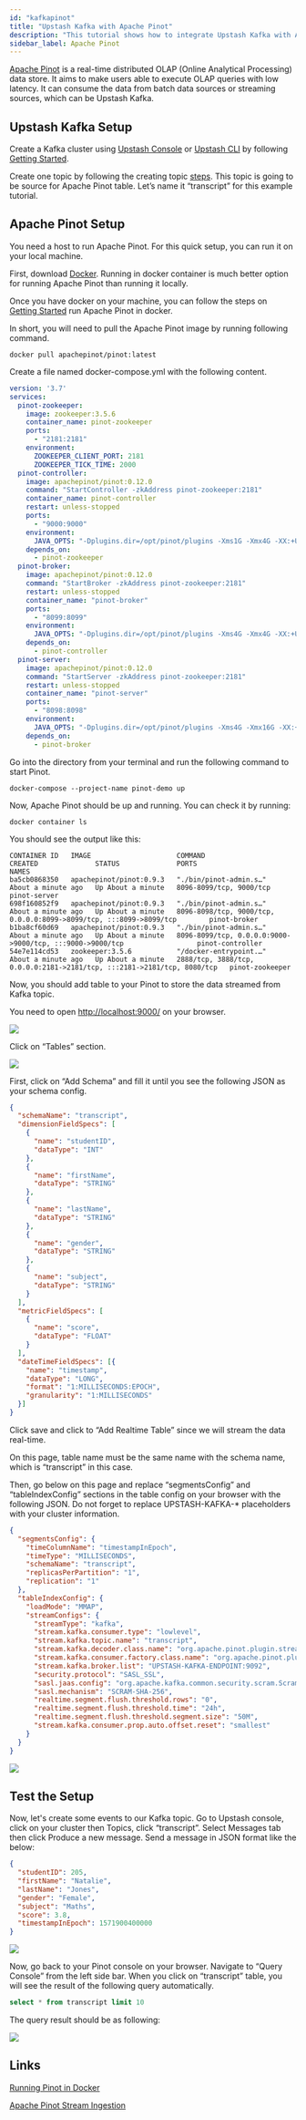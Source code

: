 ```yaml
---
id: "kafkapinot"
title: "Upstash Kafka with Apache Pinot"
description: "This tutorial shows how to integrate Upstash Kafka with Apache Pinot"
sidebar_label: Apache Pinot
---
```


[Apache Pinot](https://pinot.apache.org/) is a real-time distributed OLAP
(Online Analytical Processing) data store. It aims to make users able to execute
OLAP queries with low latency. It can consume the data from batch data sources
or streaming sources, which can be Upstash Kafka.

## Upstash Kafka Setup

Create a Kafka cluster using
[Upstash Console](https://console.upstash.com/kafka) or
[Upstash CLI](https://github.com/upstash/cli) by following
[Getting Started](https://docs.upstash.com/kafka).

Create one topic by following the creating topic
[steps](https://docs.upstash.com/kafka#create-a-topic). This topic is going to
be source for Apache Pinot table. Let’s name it “transcript” for this example
tutorial.

## Apache Pinot Setup

You need a host to run Apache Pinot. For this quick setup, you can run it on
your local machine.

First, download [Docker](https://www.docker.com/). Running in docker container
is much better option for running Apache Pinot than running it locally.

Once you have docker on your machine, you can follow the steps on
[Getting Started](https://docs.pinot.apache.org/basics/getting-started/running-pinot-in-docker)
run Apache Pinot in docker.

In short, you will need to pull the Apache Pinot image by running following
command.

```
docker pull apachepinot/pinot:latest
```

Create a file named docker-compose.yml with the following content.

```yml
version: '3.7'
services:
  pinot-zookeeper:
    image: zookeeper:3.5.6
    container_name: pinot-zookeeper
    ports:
      - "2181:2181"
    environment:
      ZOOKEEPER_CLIENT_PORT: 2181
      ZOOKEEPER_TICK_TIME: 2000
  pinot-controller:
    image: apachepinot/pinot:0.12.0
    command: "StartController -zkAddress pinot-zookeeper:2181"
    container_name: pinot-controller
    restart: unless-stopped
    ports:
      - "9000:9000"
    environment:
      JAVA_OPTS: "-Dplugins.dir=/opt/pinot/plugins -Xms1G -Xmx4G -XX:+UseG1GC -XX:MaxGCPauseMillis=200 -Xloggc:gc-pinot-controller.log"
    depends_on:
      - pinot-zookeeper
  pinot-broker:
    image: apachepinot/pinot:0.12.0
    command: "StartBroker -zkAddress pinot-zookeeper:2181"
    restart: unless-stopped
    container_name: "pinot-broker"
    ports:
      - "8099:8099"
    environment:
      JAVA_OPTS: "-Dplugins.dir=/opt/pinot/plugins -Xms4G -Xmx4G -XX:+UseG1GC -XX:MaxGCPauseMillis=200 -Xloggc:gc-pinot-broker.log"
    depends_on:
      - pinot-controller
  pinot-server:
    image: apachepinot/pinot:0.12.0
    command: "StartServer -zkAddress pinot-zookeeper:2181"
    restart: unless-stopped
    container_name: "pinot-server"
    ports:
      - "8098:8098"
    environment:
      JAVA_OPTS: "-Dplugins.dir=/opt/pinot/plugins -Xms4G -Xmx16G -XX:+UseG1GC -XX:MaxGCPauseMillis=200 -Xloggc:gc-pinot-server.log"
    depends_on:
      - pinot-broker
```

Go into the directory from your terminal and run the following command to start
Pinot.

```
docker-compose --project-name pinot-demo up
```

Now, Apache Pinot should be up and running. You can check it by running:

```
docker container ls
```

You should see the output like this:

```
CONTAINER ID   IMAGE                     COMMAND                  CREATED              STATUS              PORTS                                                                     NAMES
ba5cb0868350   apachepinot/pinot:0.9.3   "./bin/pinot-admin.s…"   About a minute ago   Up About a minute   8096-8099/tcp, 9000/tcp                                                   pinot-server
698f160852f9   apachepinot/pinot:0.9.3   "./bin/pinot-admin.s…"   About a minute ago   Up About a minute   8096-8098/tcp, 9000/tcp, 0.0.0.0:8099->8099/tcp, :::8099->8099/tcp        pinot-broker
b1ba8cf60d69   apachepinot/pinot:0.9.3   "./bin/pinot-admin.s…"   About a minute ago   Up About a minute   8096-8099/tcp, 0.0.0.0:9000->9000/tcp, :::9000->9000/tcp                  pinot-controller
54e7e114cd53   zookeeper:3.5.6           "/docker-entrypoint.…"   About a minute ago   Up About a minute   2888/tcp, 3888/tcp, 0.0.0.0:2181->2181/tcp, :::2181->2181/tcp, 8080/tcp   pinot-zookeeper
```

Now, you should add table to your Pinot to store the data streamed from Kafka
topic.

You need to open [http://localhost:9000/](http://localhost:9000/) on your
browser.

<Frame><img src="/img/pinot/pinot-opened.png"/></Frame>

Click on “Tables” section.

<Frame><img src="/img/pinot/table-page-opened.png"/></Frame>

First, click on “Add Schema” and fill it until you see the following JSON as
your schema config.

```json
{
  "schemaName": "transcript",
  "dimensionFieldSpecs": [
    {
      "name": "studentID",
      "dataType": "INT"
    },
    {
      "name": "firstName",
      "dataType": "STRING"
    },
    {
      "name": "lastName",
      "dataType": "STRING"
    },
    {
      "name": "gender",
      "dataType": "STRING"
    },
    {
      "name": "subject",
      "dataType": "STRING"
    }
  ],
  "metricFieldSpecs": [
    {
      "name": "score",
      "dataType": "FLOAT"
    }
  ],
  "dateTimeFieldSpecs": [{
    "name": "timestamp",
    "dataType": "LONG",
    "format": "1:MILLISECONDS:EPOCH",
    "granularity": "1:MILLISECONDS"
  }]
}
```

Click save and click to “Add Realtime Table” since we will stream the data
real-time.

On this page, table name must be the same name with the schema name, which is
“transcript” in this case.

Then, go below on this page and replace “segmentsConfig” and “tableIndexConfig”
sections in the table config on your browser with the following JSON. Do not
forget to replace UPSTASH-KAFKA-* placeholders with your cluster information.

```json
{
  "segmentsConfig": {
    "timeColumnName": "timestampInEpoch",
    "timeType": "MILLISECONDS",
    "schemaName": "transcript",
    "replicasPerPartition": "1",
    "replication": "1"
  },
  "tableIndexConfig": {
    "loadMode": "MMAP",
    "streamConfigs": {
      "streamType": "kafka",
      "stream.kafka.consumer.type": "lowlevel",
      "stream.kafka.topic.name": "transcript",
      "stream.kafka.decoder.class.name": "org.apache.pinot.plugin.stream.kafka.KafkaJSONMessageDecoder",
      "stream.kafka.consumer.factory.class.name": "org.apache.pinot.plugin.stream.kafka20.KafkaConsumerFactory",
      "stream.kafka.broker.list": "UPSTASH-KAFKA-ENDPOINT:9092",
      "security.protocol": "SASL_SSL",
      "sasl.jaas.config": "org.apache.kafka.common.security.scram.ScramLoginModule required username=\"UPSTASH-KAFKA-USERNAME\" password=\"UPSTASH-KAFKA-PASSWORD\";",
      "sasl.mechanism": "SCRAM-SHA-256",
      "realtime.segment.flush.threshold.rows": "0",
      "realtime.segment.flush.threshold.time": "24h",
      "realtime.segment.flush.threshold.segment.size": "50M",
      "stream.kafka.consumer.prop.auto.offset.reset": "smallest"
    }
  }
}
```

<Frame><img src="/img/pinot/table-created.png"/></Frame>

## Test the Setup

Now, let's create some events to our Kafka topic. Go to Upstash console, click
on your cluster then Topics, click “transcript”. Select Messages tab then click
Produce a new message. Send a message in JSON format like the below:

```json
{
  "studentID": 205,
  "firstName": "Natalie",
  "lastName": "Jones",
  "gender": "Female",
  "subject": "Maths",
  "score": 3.8,
  "timestampInEpoch": 1571900400000
}
```

<Frame><img src="/img/pinot/send-message.png"/></Frame>

Now, go back to your Pinot console on your browser. Navigate to “Query Console”
from the left side bar. When you click on “transcript” table, you will see the
result of the following query automatically.

```sql
select * from transcript limit 10
```

The query result should be as following:

<Frame><img src="/img/pinot/query-result.png"/></Frame>

## Links

[Running Pinot in Docker](https://docs.pinot.apache.org/basics/getting-started/running-pinot-in-docker)

[Apache Pinot Stream Ingestion](https://docs.pinot.apache.org/basics/data-import/pinot-stream-ingestion)

